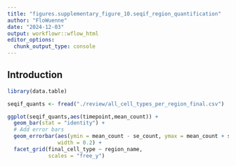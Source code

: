 ```yaml
---
title: "figures.supplementary_figure_10.seqif_region_quantification"
author: "FloWuenne"
date: "2024-12-03"
output: workflowr::wflow_html
editor_options:
  chunk_output_type: console
---
```


## Introduction

```r
library(data.table)
```

```r
seqif_quants <- fread("./review/all_cell_types_per_region_final.csv")
```

```r
ggplot(seqif_quants,aes(timepoint,mean_count)) +
  geom_bar(stat = "identity") +
  # Add error bars
  geom_errorbar(aes(ymin = mean_count - se_count, ymax = mean_count + se_count),
                width = 0.2) +
  facet_grid(final_cell_type ~ region_name,
             scales = "free_y")
```

